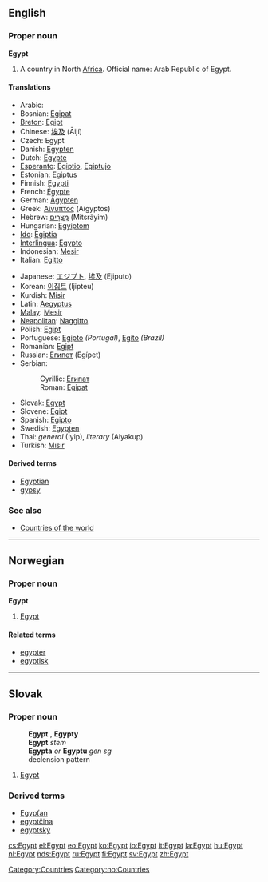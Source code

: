 ==English==
{{wikipedia}}
===Proper noun===
'''Egypt'''

# A country in North [[Africa]]. Official name: Arab Republic of Egypt.

====Translations====
{{top}}
*Arabic: {{ARchar|[[مصر|مِصْرُ]]}} {{IPAchar|(Miʂr)}} {{f}}
*Bosnian: [[Egipat#Bosnian|Egipat]] {{m}}
*[[Breton]]: [[Egipt]]
*Chinese: [[埃及]] (Āijí)
*Czech: Egypt {{m}}
*Danish: [[Egypten]]
*Dutch: [[Egypte]]
*[[Esperanto]]: [[Egiptio]], [[Egiptujo]]
*Estonian: [[Egiptus]]
*Finnish: [[Egypti]]
*French: [[Égypte]]
*German: [[Ägypten]] {{n}}
*Greek: [[Αίγυπτος]] (Aígyptos) {{f}}
*Hebrew: [[מצרים|מִצְרָיִם]] (Mitsrāyim)
*Hungarian: [[Egyiptom]]
*[[Ido]]: [[Egiptia]]
*[[Interlingua]]: [[Egypto]]
*Indonesian: [[Mesir]]
*Italian: [[Egitto]]
{{mid}}
*Japanese: [[エジプト]], [[埃及]] (Ejiputo)
*Korean: [[이집트]] (Ijipteu)
*Kurdish: [[Misir]]
*Latin: [[Aegyptus]] {{m}}
*[[Malay]]: [[Mesir]]
*[[Neapolitan]]: [[Naggitto]] {{m}}
*Polish: [[Egipt]] {{m}}
*Portuguese: [[Egipto]] {{m}} ''(Portugal)'', [[Egito]] {{m}} ''(Brazil)''
*Romanian: [[Egipt]] {{n}}
*Russian: [[Египет]] (Egípet) {{m}}
*Serbian:
*:Cyrillic: [[Египат#Serbian|Египат]] {{m}}
*:Roman: [[Egipat#Serbian|Egipat]] {{m}}
*Slovak: [[Egypt#Slovak|Egypt]] {{m}}
*Slovene: [[Egipt]] {{m}}
*Spanish: [[Egipto]] {{m}}
*Swedish: [[Egypten]]
*Thai: ''general'' {{THchar|[[อิยิปต์]]}} (Īyip), ''literary'' {{THchar|[[ไอยคุปต์]]}} (Aiyakup)
*Turkish: [[Mısır]]
{{bottom}}

====Derived terms====
*[[Egyptian]]
*[[gypsy]]

===See also===
*[[Countries of the world]]

[[Category:Countries]]


----

==Norwegian==
===Proper noun===
[[Category:no:Countries]]
'''Egypt'''
#[[#English|Egypt]]
====Related terms====
*[[egypter]]
*[[egyptisk]]


----

==Slovak==
===Proper noun===
:'''Egypt''' {{m}}, '''Egypty''' {{p}}
:'''Egypt''' ''stem''
:'''Egypta''' ''or'' '''Egyptu''' ''gen sg''
:declension pattern {{dub}}
# [[Egypt#English|Egypt]]

===Derived terms===
* [[Egypťan#Slovak|Egypťan]]
* [[egyptčina#Slovak|egyptčina]]
* [[egyptský]]

[[cs:Egypt]]
[[el:Egypt]]
[[eo:Egypt]]
[[ko:Egypt]]
[[io:Egypt]]
[[it:Egypt]]
[[la:Egypt]]
[[hu:Egypt]]
[[nl:Egypt]]
[[nds:Egypt]]
[[ru:Egypt]]
[[fi:Egypt]]
[[sv:Egypt]]
[[zh:Egypt]]